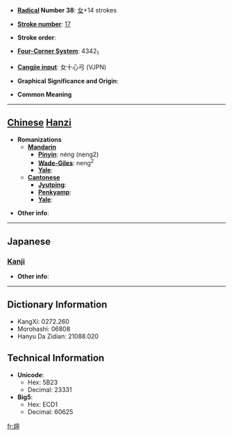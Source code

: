 * '''[[Wiktionary:Chinese radical index| Radical]] Number 38''': [[Wiktionary:Chinese radical index 女|女]]+14 strokes

* '''[[Wiktionary:Chinese total strokes index|Stroke number]]''': [[Wiktionary:Chinese total strokes index 17|17]]

* '''Stroke order''': 

* '''[[Wiktionary:Chinese four corner index|Four-Corner System]]''': 4342<sub>1</sub>

* '''[[Wiktionary:Chinese Cangjie index|Cangjie input]]''': 女十心弓 (VJPN)

* '''Graphical Significance and Origin''': 

* '''Common Meaning'''

----

== [[Chinese]] [[Hanzi]] ==

* '''Romanizations'''
** '''[[Mandarin]]'''
*** '''[[Pinyin]]''': néng (neng2)
*** '''[[Wade-Giles]]''': neng<sup>2</sup>
*** '''[[Yale]]''': 
** '''[[Cantonese]]'''
*** '''[[Jyutping]]''':
*** '''[[Penkyamp]]''': 
*** '''[[Yale]]''': 

* '''Other info''': 

----

==Japanese==
===[[Kanji]]===
{{kanji|on readings=[[たう]] (tau), [[にゃう]] (nyau), [[でい]] (dei)
|kun readings=[[からだのさま]] (karadanosama), [[しずか]] (shizuka)
}}

* '''Other info''':  

----

== Dictionary Information ==

* KangXi: 0272.260
* Morohashi: 06808
* Hanyu Da Zidian: 21088.020

== Technical Information ==

* '''Unicode''':
** Hex: 5B23
** Decimal: 23331
* '''Big5''':
** Hex: ECD1
** Decimal: 60625

[[fr:嬣]]